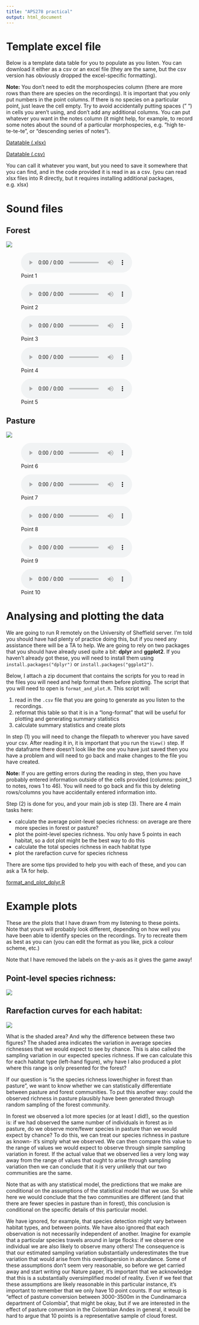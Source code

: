```yaml
---
title: "APS278 practical"
output: html_document
---
```


# Template excel file 
Below is a template data table for you to populate as you listen. You can download it either as a csv or an excel file (they are the same, but the csv version has obviously dropped the excel-specific formatting). 

__Note:__ You don't need to edit the morphospecies column (there are more rows than there are species on the recordings). It is important that you only put numbers in the point columns. If there is no species on a particular point, just leave the cell empty. Try to avoid accidentally putting spaces (" ") in cells you aren't using, and don't add any additional columns. You can put whatever you want in the notes column (it might help, for example, to record some notes about the sound of a particular morphospecies, e.g. "high te-te-te-te", or "descending series of notes").

[Datatable (.xlsx)](files/template_datatable.xlsx)

[Datatable (.csv)](files/template_datatable.csv)

You can call it whatever you want, but you need to save it somewhere that you can find, and in the code provided it is read in as a csv. (you can read xlsx files into R directly, but it requires installing additional packages, e.g. xlsx)

# Sound files
## Forest 

![](IMG_20190703_062516_format.jpg)

![Point 1](sound_files/point_1.mp3)

![Point 2](sound_files/point_2.mp3)

![Point 3](sound_files/point_3.mp3)

![Point 4](sound_files/point_4.mp3)

![Point 5](sound_files/point_5.mp3)


## Pasture 

![](pasture_format.jpg)

![Point 6](sound_files/point_6.mp3)

![Point 7](sound_files/point_7.mp3)

![Point 8](sound_files/point_8.mp3)

![Point 9](sound_files/point_9.mp3)

![Point 10](sound_files/point_10.mp3)




# Analysing and plotting the data
We are going to run R remotely on the University of Sheffield server. I'm told you should have had plenty of practice doing this, but if you need any assistance there will be a TA to help. We are going to rely on two packages that you should have already used quite a bit: __dplyr__ and __ggplot2__. If you haven't already got these, you will need to install them using ```install.packages("dplyr")``` or ```install.packages("ggplot2")```. 

Below, I attach a zip document that contains the scripts for you to read in the files you will need and help format them before plotting. The script that you will need to open is ```format_and_plot.R```. This script will:

(1) read in the ```.csv``` file that you are going to generate as you listen to the recordings. 
(2) reformat this table so that it is in a "long-format" that will be useful for plotting and generating summary statistics
(3) calculate summary statistics and create plots

In step (1) you will need to change the filepath to wherever you have saved your csv. After reading it in, it is important that you run the ```View()``` step. If the dataframe there doesn't look like the one you have just saved then you have a problem and will need to go back and make changes to the file you have created. 

__Note:__ If you are getting errors during the reading in step, then you have probably entered information outside of the cells provided (columns: point_1 to notes, rows 1 to 46). You will need to go back and fix this by deleting rows/columns you have accidentally entered information into. 

Step (2) is done for you, and your main job is step (3). There are 4 main tasks here:

- calculate the average point-level species richness: on average are there more species in forest or pasture?
- plot the point-level species richness. You only have 5 points in each habitat, so a dot plot might be the best way to do this
- calculate the total species richness in each habitat type
- plot the rarefaction curve for species richness

There are some tips provided to help you with each of these, and you can ask a TA for help. 

[format_and_plot_dplyr.R](format_and_plot_dplyr.R)


# Example plots
These are the plots that I have drawn from my listening to these points. Note that yours will probably look different, depending on how well you have been able to identify species on the recordings. Try to recreate them as best as you can (you can edit the format as you like, pick a colour scheme, etc.)

Note that I have removed the labels on the y-axis as it gives the game away!

## Point-level species richness:
![](species_richness_point.png)

## Rarefaction curves for each habitat:
![](rarefaction_curve.png)

What is the shaded area? And why the difference between these two figures? The shaded area indicates the variation in average species richnesses that we would expect to see by chance. This is also called the sampling variation in our expected species richness. If we can calculate this for each habitat type (left-hand figure), why have I also produced a plot where this range is only presented for the forest? 

If our question is "is the species richness lower/higher in forest than pasture", we want to know whether we can statistically differentiate between pasture and forest communities. To put this another way: could the observed richness in pasture plausibly have been generated through random sampling of the forest community.

In forest we observed a lot more species (or at least I did!), so the question is: if we had observed the same number of individuals in forest as in pasture, do we observe more/fewer species in pasture than we would expect by chance? To do this, we can treat our species richness in pasture as known- it's simply what we observed. We can then compare this value to the range of values we would expect to observe through simple sampling variation in forest. If the actual value that we observed lies a very long way away from the range of values that ought to arise through sampling variation then we can conclude that it is very unlikely that our two communities are the same. 

Note that as with any statistical model, the predictions that we make are conditional on the assumptions of the statistical model that we use. So while here we would conclude that the two communities are different (and that there are fewer species in pasture than in forest), this conclusion is conditional on the specific details of this particular model. 

We have ignored, for example, that species detection might vary between habitat types, and between points. We have also ignored that each observation is not necessarily independent of another. Imagine for example that a particular species travels around in large flocks: if we observe one individual we are also likely to observe many others! The consequence is that our estimated sampling variation substantially underestimates the true variation that would arise from this overdispersion in abundance. Some of these assumptions don't seem very reasonable, so before we get carried away and start writing our Nature paper, it's important that we acknowledge that this is a substantially oversimplified model of reality. Even if we feel that these assumptions are likely reasonable in this particular instance, it's important to remember that we only have 10 point counts. If our writeup is "effect of pasture conversion between 3000-3500m in the Cundinamarca department of Colombia", that might be okay, but if we are interested in the effect of pasture conversion in the Colombian Andes in general, it would be hard to argue that 10 points is a representative sample of cloud forest. 

